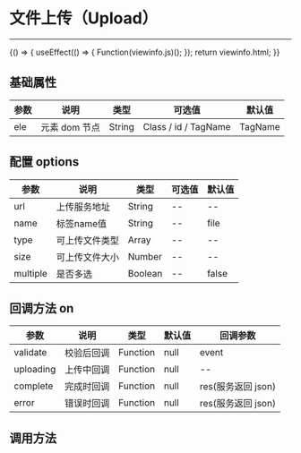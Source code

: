 
# 文件上传（Upload）

---

<Meta title="复用组件/文件上传(Upload)" />

<Canvas>
    <Story
        name="文件上传(Upload)"
        height="150px"
        parameters={{ docs: { source: { code: viewinfo.js } } }}
    >
        {() => {
            useEffect(() => {
                Function(viewinfo.js)();
            });
            return viewinfo.html;
        }}
    </Story>
</Canvas>

## 基础属性

| 参数 | 说明          | 类型   | 可选值               | 默认值  |
| ---- | ------------- | ------ | -------------------- | ------- |
| ele  | 元素 dom 节点 | String | Class / id / TagName | TagName |

## 配置 options

| 参数     | 说明           | 类型    | 可选值 | 默认值 |
| -------- | -------------- | ------- | ------ | ------ |
| url      | 上传服务地址   | String  | --     | --     |
| name     | 标签name值    | String  | --     | file   |
| type     | 可上传文件类型 | Array   | --     | --     |
| size     | 可上传文件大小 | Number  | --     | --     |
| multiple | 是否多选       | Boolean | --     | false  |


## 回调方法 on

| 参数      | 说明       | 类型     | 默认值 | 回调参数           |
| --------- | ---------- | -------- | ------ | ------------------ |
| validate  | 校验后回调 | Function | null   | event              |
| uploading | 上传中回调 | Function | null   | --                 |
| complete  | 完成时回调 | Function | null   | res(服务返回 json) |
| error     | 错误时回调 | Function | null   | res(服务返回 json) |

## 调用方法
